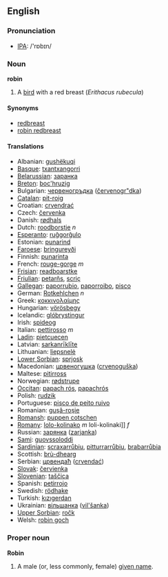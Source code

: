 ==English==
=== Pronunciation ===
*[[w:IPA|IPA]]: /'rɒbɪn/

=== Noun ===
'''robin'''

# A [[bird]] with a red breast (''Erithacus rubecula'')

==== Synonyms ====
*[[redbreast]]
*[[robin redbreast]]

==== Translations ====

*Albanian: [[gushëkuqi]]
*[[Basque]]: [[txantxangorri]]
*[[Belarussian]]: [[заранка]]
*[[Breton]]: [[boc'hruzig]]
*Bulgarian: [[червеногръдка]] ([[červenogr"dka]])
*[[Catalan]]: [[pit-roig]]
*Croatian: [[crvendrać]]
*Czech: [[červenka]]
*Danish: [[rødhals]]
*Dutch: [[roodborstje]] ''n''
*[[Esperanto]]: [[ruĝgorĝulo]]
*Estonian: [[punarind]]
*[[Faroese]]: [[bringureyði]]
*Finnish: [[punarinta]]
*French: [[rouge-gorge]] ''m''
*[[Frisian]]: [[readboarstke]]
*[[Friulian]]: [[petarňs]], [[scriç]]
*[[Gallegan]]: [[paporrubio]], [[paporroibo]], [[pisco]]
*German: [[Rotkehlchen]] ''n''
*Greek: [[κοκκινολαίμης]] '' ''
*Hungarian: [[vörösbegy]]
*Icelandic: [[glóbrystingur]]
*Irish: [[spideog]]
*Italian: [[pettirosso]] ''m''
*[[Ladin]]: [[pietcuecen]]
*Latvian: [[sarkanrīklīte]]
*Lithuanian: [[liepsnelė]]
*[[Lower Sorbian]]: [[sprjosk]]
*Macedonian: [[црвеногушка]] ([[crvenoguška]])
*Maltese: [[pitirross]]
*Norwegian: [[rødstrupe]]
*[[Occitan]]: [[papach rós]], [[papachrós]]
*Polish: [[rudzik]] '' ''
*Portuguese: [[pisco de peito ruivo]]
*Romanian: [[guşă-roşie]]
*[[Romansh]]: [[puppen cotschen]]
*[[Romany]]: [[lolo-kolinako]] ''m'' loli-kolinaki]] ''f''
*Russian: [[зарянка]] ([[zarjanka]]) '' ''
*[[Sami]]: [[guovssoloddi]]
*[[Sardinian]]: [[scraxarrůbiu]], [[pitturrarrůbiu]], [[brabarrůbia]]
*Scottish: [[brù-dhearg]]
*Serbian: [[црвендаћ]] ([[crvendać]])
*[[Slovak]]: [[červienka]]
*[[Slovenian]]: [[taščica]]
*Spanish: [[petirrojo]] '' ''
*Swedish: [[rödhake]]
*Turkish: [[kızıgerdan]]
*Ukrainian: [[вільшанка]] ([[vil'šanka]])
*[[Upper Sorbian]]: [[ročk]]
*Welsh: [[robin goch]]

===Proper noun===
'''Robin'''

#A male (or, less commonly, female) [[given name]].